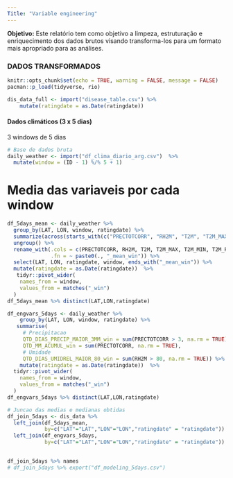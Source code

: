 ```yaml
---
Title: "Variable engineering"
---
```


**Objetivo:** Este relatório tem como objetivo a limpeza, estruturação e enriquecimento dos dados brutos visando transforma-los para um formato mais apropriado para as análises.

### DADOS TRANSFORMADOS {.tabset}

```r
knitr::opts_chunk$set(echo = TRUE, warning = FALSE, message = FALSE)
pacman::p_load(tidyverse, rio)
```

```r
dis_data_full <- import("disease_table.csv") %>% 
    mutate(ratingdate = as.Date(ratingdate))  
```


#### Dados climáticos (3 x 5 dias)

3 windows de 5 dias

```r
# Base de dados bruta
daily_weather <- import("df_clima_diario_arg.csv")  %>% 
  mutate(window = (ID - 1) %/% 5 + 1)
```

# Media das variaveis por cada window

```r
df_5days_mean <- daily_weather %>%
  group_by(LAT, LON, window, ratingdate) %>%
  summarize(across(starts_with(c("PRECTOTCORR", "RH2M", "T2M", "T2M_MAX","T2M_MIN", "T2M_RANGE", "WS2M")), mean, na.rm = TRUE)) %>%
  ungroup() %>%
  rename_with(.cols = c(PRECTOTCORR, RH2M, T2M, T2M_MAX, T2M_MIN, T2M_RANGE, WS2M),
              .fn = ~ paste0(., "_mean_win")) %>%
  select(LAT, LON, ratingdate, window, ends_with("_mean_win")) %>%   
  mutate(ratingdate = as.Date(ratingdate))  %>% 
   tidyr::pivot_wider(
    names_from = window,
    values_from = matches("_win")
  )
df_5days_mean %>% distinct(LAT,LON,ratingdate)
```


```r
df_engvars_5days <- daily_weather %>%
    group_by(LAT, LON, window, ratingdate) %>%
   summarise(
     # Precipitacao
     QTD_DIAS_PRECIP_MAIOR_3MM_win = sum(PRECTOTCORR > 3, na.rm = TRUE),
     QTD_MM_ACUMUL_win = sum(PRECTOTCORR, na.rm = TRUE),
     # Umidade
     QTD_DIAS_UMIDREL_MAIOR_80_win = sum(RH2M > 80, na.rm = TRUE)) %>% 
    mutate(ratingdate = as.Date(ratingdate))  %>% 
  tidyr::pivot_wider(
    names_from = window,
    values_from = matches("_win")
  )
df_engvars_5days %>% distinct(LAT,LON,ratingdate)

```


```r
# Juncao das medias e medianas obtidas
df_join_5days <- dis_data %>% 
  left_join(df_5days_mean, 
            by=c("LAT"="LAT","LON"="LON","ratingdate" = "ratingdate")) %>% 
  left_join(df_engvars_5days, 
            by=c("LAT"="LAT","LON"="LON","ratingdate" = "ratingdate"))   
  

df_join_5days %>% names 
# df_join_5days %>% export("df_modeling_5days.csv")
```
